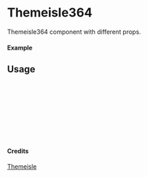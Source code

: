 
<Meta of={Themeisle364} title="Themeisle/Themeisle364" />

# Themeisle364

Themeisle364 component with different props.

#### Example

<Canvas of={Themeisle364.Primary} />

## Usage

```ts
import { Themeisle364 } from "yadl-ui";

const Example = () => {
  return (
      <Themeisle364 />
  );
};

export default Example;
```

#### Credits
[Themeisle](https://themeisle.com/illustrations/)
